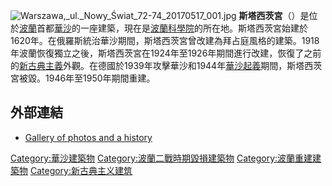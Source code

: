 [[File:Warszawa,_ul._Nowy_Świat_72-74_20170517_001.jpg|thumb]]
'''斯塔西茨宮'''（{{lang-pl|Pałac Staszica}}）是位於[[波蘭|波蘭]]首都[[華沙|華沙]]的一座建築，現在是[[波蘭科學院|波蘭科學院]]的所在地。斯塔西茨宮始建於1620年。在俄羅斯統治華沙期間，斯塔西茨宮曾改建為拜占庭風格的建築。1918年波蘭恢復獨立之後，斯塔西茨宮在1924年至1926年期間進行改建，恢復了之前的[[新古典主義|新古典主義]]外觀。在德國於1939年攻擊華沙和1944年[[華沙起義|華沙起義]]期間，斯塔西茨宮被毀。1946年至1950年期間重建。

==外部連結==
{{Commonscat-inline|Staszic Palace}}
*{{pl icon}} [https://web.archive.org/web/20160303200141/http://www.warszawa1939.pl/index.php?r1=palac_staszica&r3=0 Gallery of photos and a history]
{{coord|52|14|16|N|21|01|06|E|type:city|display=title}}

[[Category:華沙建築物|Category:華沙建築物]]
[[Category:波蘭二戰時期毀損建築物|Category:波蘭二戰時期毀損建築物]]
[[Category:波蘭重建建築物|Category:波蘭重建建築物]]
[[Category:新古典主义建筑|Category:新古典主义建筑]]
